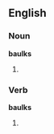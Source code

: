 ==English==

===Noun===
'''baulks'''

# {{alternative plural of|[[balks]]|[[baulk]]}}

===Verb===
'''baulks'''

# {{alternative spelling of|[[balks]]}} {{third-person singular of|[[baulk]]}}